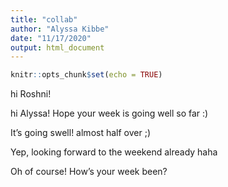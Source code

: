 ```yaml
---
title: "collab"
author: "Alyssa Kibbe"
date: "11/17/2020"
output: html_document
---
```


```r
knitr::opts_chunk$set(echo = TRUE)
```

hi Roshni!

hi Alyssa! Hope your week is going well so far :)

It's going swell! almost half over ;) 

Yep, looking forward to the weekend already haha

Oh of course! How's your week been?
